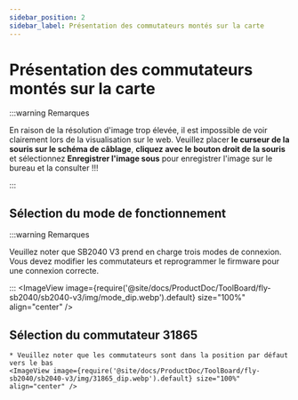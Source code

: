 ```yaml
---
sidebar_position: 2
sidebar_label: Présentation des commutateurs montés sur la carte
---
```


# Présentation des commutateurs montés sur la carte

:::warning Remarques

En raison de la résolution d'image trop élevée, il est impossible de voir clairement lors de la visualisation sur le web. Veuillez placer **le curseur de la souris sur le schéma de câblage**, **cliquez avec le bouton droit de la souris** et sélectionnez **Enregistrer l'image sous** pour enregistrer l'image sur le bureau et la consulter !!!

:::

## Sélection du mode de fonctionnement

:::warning Remarques

Veuillez noter que SB2040 V3 prend en charge trois modes de connexion. Vous devez modifier les commutateurs et reprogrammer le firmware pour une connexion correcte.

:::
    <ImageView image={require('@site/docs/ProductDoc/ToolBoard/fly-sb2040/sb2040-v3/img/mode_dip.webp').default} size="100%" align="center" />

## Sélection du commutateur 31865

    * Veuillez noter que les commutateurs sont dans la position par défaut vers le bas
    <ImageView image={require('@site/docs/ProductDoc/ToolBoard/fly-sb2040/sb2040-v3/img/31865_dip.webp').default} size="100%" align="center" />